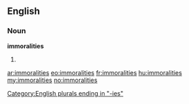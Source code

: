 ==English==

===Noun===
'''immoralities'''

# {{plural of|[[immorality]]}}

[[Category:English plurals ending in "-ies"]]

[[ar:immoralities]]
[[eo:immoralities]]
[[fr:immoralities]]
[[hu:immoralities]]
[[my:immoralities]]
[[no:immoralities]]